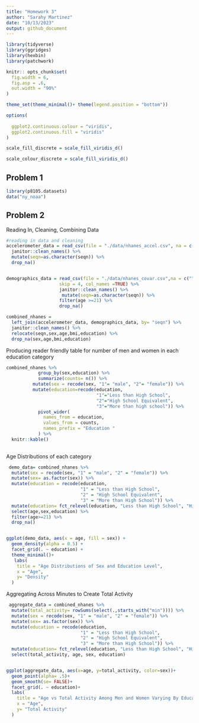 ```yaml
---
title: "Homework 3"
author: "Sarahy Martinez"
date: "10/13/2023"
output: github_document
---
```


```r
library(tidyverse)
library(ggridges)
library(hexbin)
library(patchwork)

knitr:: opts_chunk$set(
  fig.width = 6,
  fig.asp = .6,
  out.width = "90%"
)

theme_set(theme_minimal()+ theme(legend.position = "bottom"))

options(
  
  ggplot2.continuous.colour = "viridis",
  ggplot2.continuous.fill = "viridis"
)

scale_fill_discrete = scale_fill_viridis_d()    

scale_colour_discrete = scale_fill_viridis_d() 


```


## Problem 1 

```r
library(p8105.datasets)
data("ny_noaa")
```



## Problem 2 

Reading In, Cleaning, Combining Data 
```r

#reading in data and cleaning 
accelerometer_data = read_csv(file = "./data/nhanes_accel.csv", na = c("", "NA", 999)) %>%
  janitor::clean_names() %>%
  mutate(seqn=as.character(seqn)) %>% 
  drop_na()


demographics_data = read_csv(file = "./data/nhanes_covar.csv",na = c("", "NA", 999),
                    skip = 4, col_names =TRUE) %>% 
                    janitor::clean_names() %>% 
                     mutate(seqn=as.character(seqn)) %>% 
                    filter(age >=21) %>% 
                    drop_na()

combined_nhanes = 
  left_join(accelerometer_data, demographics_data, by= "seqn") %>% 
  janitor::clean_names() %>%
  relocate(seqn,sex,age,bmi,education) %>% 
  drop_na(sex,age,bmi,education)

```

Producing reader friendly table for number of men and women in each education category 

```r
combined_nhanes %>% 
            group_by(sex,education) %>% 
            summarize(counts= n()) %>% 
          mutate(sex = recode(sex, "1"= "male", "2"= "female")) %>% 
          mutate(education=recode(education,
                                  "1"="Less than High School", 
                                  "2"="High School Equivalent", 
                                  "3"="More than high school")) %>% 
            pivot_wider(
              names_from = education,
              values_from = counts,
              names_prefix = "Education "
            ) %>% 
  knitr::kable()
        

```

Age Distributions of each category
```r

 demo_data= combined_nhanes %>% 
  mutate(sex = recode(sex, "1" = "male", "2" = "female")) %>% 
  mutate(sex= as.factor(sex)) %>% 
  mutate(education = recode(education,
                            "1" = "Less than High School", 
                            "2" = "High School Equivalent", 
                            "3" = "More than High School")) %>% 
  mutate(education= fct_relevel(education, "Less than High School", "High School Equivalent", "More than High School")) %>% 
  select(age,sex,education) %>% 
  filter(age>=21) %>% 
  drop_na()


ggplot(demo_data, aes(x = age, fill = sex)) + 
  geom_density(alpha = 0.5) + 
  facet_grid(. ~ education) +
  theme_minimal()+
   labs(
    title = "Age Distributions of Sex and Education Level",
    x = "Age",
    y= "Density"
  )


```
Aggregating Across Minutes to Create Total Activity 

```r

 aggregate_data = combined_nhanes %>% 
  mutate(total_activity= rowSums(select(.,starts_with("min")))) %>% 
  mutate(sex = recode(sex, "1" = "male", "2" = "female")) %>% 
  mutate(sex= as.factor(sex)) %>% 
  mutate(education = recode(education,
                            "1" = "Less than High School", 
                            "2" = "High School Equivalent", 
                            "3" = "More than High School")) %>% 
  mutate(education= fct_relevel(education, "Less than High School", "High School Equivalent", "More than High School")) %>% 
  select(total_activity, age, sex, education)


ggplot(aggregate_data, aes(x=age, y=total_activity, color=sex))+
  geom_point(alpha= .5)+
  geom_smooth(se= FALSE)+
  facet_grid(. ~ education)+
  labs(
    title = "Age vs Total Activity Among Men and Women Varying By Education",
    x = "Age",
    y= "Total Activity"
  )


```


